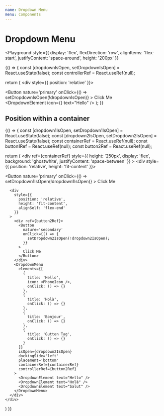 ```yaml
---
name: Dropdown Menu
menu: Components
---
```



# Dropdown Menu

<Playground
  style={{
    display: 'flex',
    flexDirection: 'row',
    alignItems: 'flex-start',
    justifyContent: 'space-around',
    height: '200px'
  }}
>
  {() => {
  const [dropdownIsOpen, setDropdownIsOpen] = React.useState(false);
    const controllerRef = React.useRef(null);

  return (
    <div style={{ position: 'relative' }}>
      <div ref={controllerRef}>
        <Button
          nature='primary'
          onClick={() => setDropdownIsOpen(!dropdownIsOpen)}
        >
          Click Me
        </Button>
      </div>
      <DropdownMenu
        isOpen={dropdownIsOpen}
        dockingSide='left'
        placement='bottom'
        controllerRef={controllerRef}
      >
        <DropdownElement icon={<PhoneIcon />} text="Hello" />
        <DropdownElement text="Holà" />
        <DropdownElement text="Salut" />
        <DropdownElement text="Hallo" />
      </DropdownMenu>
    </div>
  );
}}
</Playground>

## Position within a container

<Playground >
{() => {
  const [dropdown1IsOpen, setDropdown1IsOpen] = React.useState(false);
  const [dropdown2IsOpen, setDropdown2IsOpen] = React.useState(false);
  const containerRef = React.useRef(null);
  const button1Ref = React.useRef(null);
  const button2Ref = React.useRef(null);

  return (
    <div
      ref={containerRef}
      style={{
        height: '250px',
        display: 'flex',
        background: 'ghostwhite',
        justifyContent: 'space-between'
      }}
    >
      <div style={{ position: 'relative', height: 'fit-content' }}>
        <div ref={button1Ref}>
          <Button
            nature='primary'
            onClick={() => setDropdown1IsOpen(!dropdown1IsOpen)}
          >
            Click Me
          </Button>
        </div>
        <DropdownMenu
          isOpen={dropdown1IsOpen}
          dockingSide='left'
          placement='top'
          containerRef={containerRef}
          controllerRef={button1Ref}
        >
          <DropdownElement text="Hello" />
          <DropdownElement text="Holà" />
          <DropdownElement text="Salut" />
        </DropdownMenu>
      </div>

      <div
        style={{
          position: 'relative',
          height: 'fit-content',
          alignSelf: 'flex-end'
        }}
      >
        <div ref={button2Ref}>
          <Button
            nature='secondary'
            onClick={() => {
              setDropdown2IsOpen(!dropdown2IsOpen);
            }}
          >
            Click Me
          </Button>
        </div>
        <DropdownMenu
          elements={[
            {
              title: 'Hello',
              icon: <PhoneIcon />,
              onClick: () => {}
            },
            {
              title: 'Holà',
              onClick: () => {}
            },
            {
              title: 'Bonjour',
              onClick: () => {}
            },
            {
              title: 'Gutten Tag',
              onClick: () => {}
            }
          ]}
          isOpen={dropdown2IsOpen}
          dockingSide='left'
          placement='bottom'
          containerRef={containerRef}
          controllerRef={button2Ref}
        >
          <DropdownElement text="Hello" />
          <DropdownElement text="Holà" />
          <DropdownElement text="Salut" />
        </DropdownMenu>
      </div>
    </div>
  )
}}
</Playground>
